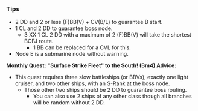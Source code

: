 ===Tips===
* 2 DD and 2 or less (F)BB(V) + CV(B/L) to guarantee B start.
* 1 CL and 2 DD to guarantee boss node.
** 3 XX 1 CL 2 DD with a maximum of 2 (F)BB(V) will take the shortest BCFJ route.
*** 1 BB can be replaced for a CVL for this.
* Node E is a submarine node without warning.

;'''Monthly Quest: "Surface Strike Fleet" to the South! (Bm4) Advice:'''
* This quest requires three slow battleships (or BBVs), exactly one light cruiser, and two other ships, with an S-Rank at the boss node.
** Those other two ships should be 2 DD to guarantee boss routing.
*** You can also use 2 ships of any other class though all branches will be random without 2 DD.